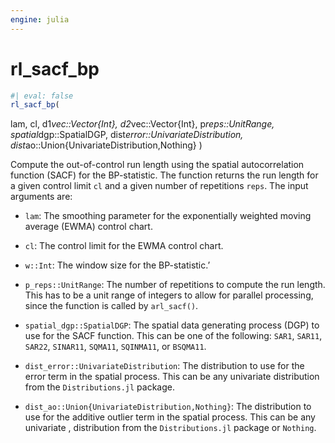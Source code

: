 ```yaml
---
engine: julia
---
```


# rl_sacf_bp {#sec-doc}
    

::: {.callout-note appearance="simple" title="docblock" collapse=false}    


```julia
#| eval: false
rl_sacf_bp(

```

lam, cl, d1*vec::Vector{Int}, d2*vec::Vector{Int}, p*reps::UnitRange, spatial*dgp::SpatialDGP, dist*error::UnivariateDistribution, dist*ao::Union{UnivariateDistribution,Nothing} )
 
Compute the out-of-control run length using the spatial autocorrelation function  (SACF) for the BP-statistic. The function returns the run length for a given control    limit `cl` and a given number of repetitions `reps`. The input arguments are:
 
  * `lam`: The smoothing parameter for the exponentially weighted moving average
(EWMA) control chart.
 
  * `cl`: The control limit for the EWMA control chart.
  * `w::Int`: The window size for the BP-statistic.'
  * `p_reps::UnitRange`: The number of repetitions to compute the run length. This
has to be a unit range of integers to allow for parallel processing, since the function    is called by `arl_sacf()`.
 
  * `spatial_dgp::SpatialDGP`: The spatial data generating process (DGP) to use for
the SACF function. This can be one of the following: `SAR1`, `SAR11`, `SAR22`,    `SINAR11`, `SQMA11`, `SQINMA11`, or `BSQMA11`.
 
  * `dist_error::UnivariateDistribution`: The distribution to use for the error
term in the spatial process. This can be any univariate distribution from the  `Distributions.jl` package.
 
  * `dist_ao::Union{UnivariateDistribution,Nothing}`: The distribution to use for
the additive outlier term in the spatial process. This can be any univariate , distribution from the `Distributions.jl` package or `Nothing`.
 


:::
    

